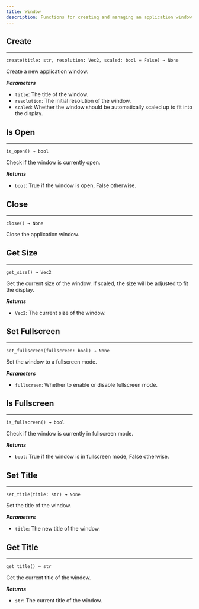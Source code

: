 ```yaml
---
title: Window
description: Functions for creating and managing an application window.
---
```


## Create
---

`create(title: str, resolution: Vec2, scaled: bool = False) → None`

Create a new application window.

_**Parameters**_

- `title`: The title of the window.
- `resolution`: The initial resolution of the window.
- `scaled`: Whether the window should be automatically scaled up to fit into the display.

## Is Open
---

`is_open() → bool`

Check if the window is currently open.

_**Returns**_

- `bool`: True if the window is open, False otherwise.

## Close
---

`close() → None`

Close the application window.

## Get Size
---

`get_size() → Vec2`

Get the current size of the window. If scaled, the size will be adjusted to fit the display.

_**Returns**_

- `Vec2`: The current size of the window.

## Set Fullscreen
---

`set_fullscreen(fullscreen: bool) → None`

Set the window to a fullscreen mode.

_**Parameters**_

- `fullscreen`: Whether to enable or disable fullscreen mode.

## Is Fullscreen
---

`is_fullscreen() → bool`

Check if the window is currently in fullscreen mode.

_**Returns**_

- `bool`: True if the window is in fullscreen mode, False otherwise.

## Set Title
---

`set_title(title: str) → None`

Set the title of the window.

_**Parameters**_

- `title`: The new title of the window.

## Get Title
---

`get_title() → str`

Get the current title of the window.

_**Returns**_

- `str`: The current title of the window.
